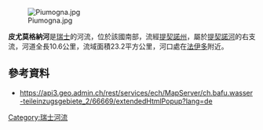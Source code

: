 {{Coord|46.47701|N|8.79612|E|display=title}}
[[Image:Piumogna.jpg|right]]

'''皮尤莫格納河'''是[[瑞士|瑞士]]的河流，位於該國南部，流經[[提契諾州|提契諾州]]，屬於[[提契諾河|提契諾河]]的右支流，河道全長10.6公里，流域面積23.2平方公里，河口處在[[法伊多|法伊多]]附近。

==參考資料==
* https://api3.geo.admin.ch/rest/services/ech/MapServer/ch.bafu.wasser-teileinzugsgebiete_2/66669/extendedHtmlPopup?lang=de {{Wayback|url=https://api3.geo.admin.ch/rest/services/ech/MapServer/ch.bafu.wasser-teileinzugsgebiete_2/66669/extendedHtmlPopup?lang=de |date=20180803013953 }}

{{Switzerland-geo-stub}}
[[Category:瑞士河流|Category:瑞士河流]]
